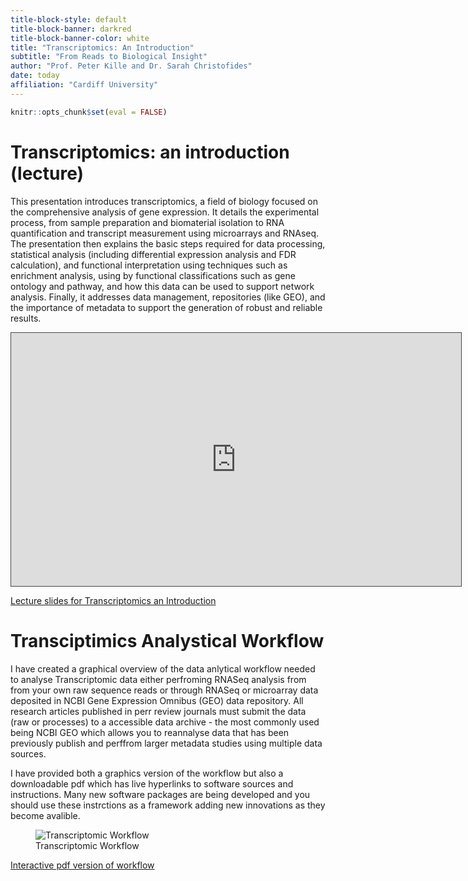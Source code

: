 ```yaml
---
title-block-style: default
title-block-banner: darkred
title-block-banner-color: white
title: "Transcriptomics: An Introduction"
subtitle: "From Reads to Biological Insight"
author: "Prof. Peter Kille and Dr. Sarah Christofides"
date: today
affiliation: "Cardiff University"
---
```


```r
knitr::opts_chunk$set(eval = FALSE)
```

# Transcriptomics: an introduction (lecture)

This presentation introduces transcriptomics, a field of biology focused on the comprehensive analysis of gene expression. It details the experimental process, from sample preparation and biomaterial isolation to RNA quantification and transcript measurement using microarrays and RNAseq. The presentation then explains the basic steps required for data processing, statistical analysis (including differential expression analysis and FDR calculation), and functional interpretation using techniques such as enrichment analysis, using by functional classifications such as gene ontology and pathway, and how this data can be used to support network analysis. Finally, it addresses data management, repositories (like GEO), and the importance of metadata to support the generation of robust and reliable results.

<iframe data-external="1" src="https://cardiff.cloud.panopto.eu/Panopto/Pages/Embed.aspx?id=e9593f8c-cc05-40e2-b06d-b0a700978ec3&amp;autoplay=false&amp;offerviewer=true&amp;showtitle=true&amp;showbrand=true&amp;captions=false&amp;interactivity=all" height="405" width="720" style="border: 1px solid #464646;" allowfullscreen allow="autoplay" aria-label="Panopto Embedded Video Player">

</iframe>

[Lecture slides for Transcriptomics an Introduction](pdfs/Transcriptomics_An_Introduction.pdf)

# Transciptimics Analystical Workflow

I have created a graphical overview of the data anlytical workflow needed to analyse Transcriptomic data either perfroming RNASeq analysis from from your own raw sequence reads or through RNASeq or microarray data deposited in NCBI Gene Expression Omnibus (GEO) data repository. All research articles published in perr review journals must submit the data (raw or processes) to a accessible data archive - the most commonly used being NCBI GEO which allows you to reannalyse data that has been previously publish and perffrom larger metadata studies using multiple data sources.

I have provided both a graphics version of the workflow but also a downloadable pdf which has live hyperlinks to software sources and instructions. Many new software packages are being developed and you should use these instrctions as a framework adding new innovations as they become avalible.

![Transcriptomic Workflow](images/Transcriptomics_Workflow.png)

[Interactive pdf version of workflow](pdfs/Transcriptomics_Workflow.pdf)

